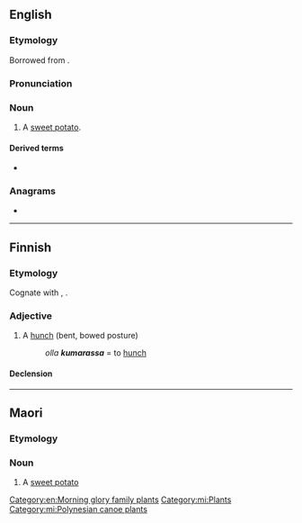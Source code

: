 ==English==

===Etymology===
Borrowed from {{bor|en|mi|kumara}}.
===Pronunciation===
{{IPA|/ˈkuːməɹə/|lang=en}}

===Noun===
{{en-noun|s|kumara}}

# {{lb|en|New Zealand}} A [[sweet potato]].

====Derived terms====
* {{l|en|suck the kumara}}

===Anagrams===
* {{anagrams|en|karamu}}

[[Category:en:Morning glory family plants]]

----

==Finnish==

===Etymology===
Cognate with {{cog|et|kumar}}, {{m|et|kumer}}.

===Adjective===
{{fi-adj|kumar|ampi|in}}

# A [[hunch]] (bent, bowed posture)
#: ''olla '''kumarassa''''' = to [[hunch]]

====Declension====
{{fi-decl-koira|pos=adj|kumar|||a}}

----

==Maori==

===Etymology===


===Noun===
{{mi-noun}}

# A [[sweet potato]]

[[Category:mi:Plants]]
[[Category:mi:Polynesian canoe plants]]